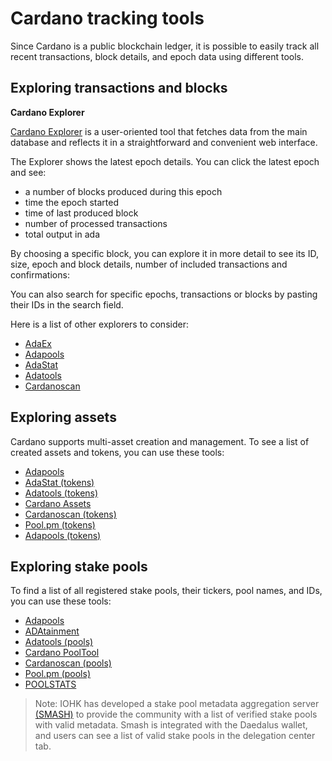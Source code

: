 # Cardano tracking tools

Since Cardano is a public blockchain ledger, it is possible to easily track all recent transactions, block details, and epoch data using different tools.

## Exploring transactions and blocks

**Cardano Explorer**

[Cardano Explorer](https://explorer.cardano.org/en.html) is a user-oriented tool that fetches data from the main database and reflects it in a straightforward and convenient web interface.

The Explorer shows the latest epoch details. You can click the latest epoch and see:

- a number of blocks produced during this epoch
- time the epoch started
- time of last produced block
- number of processed transactions
- total output in ada


By choosing a specific block, you can explore it in more detail to see its ID, size, epoch and block details, number of included transactions and confirmations:


You can also search for specific epochs, transactions or blocks by pasting their IDs in the search field.

Here is a list of other explorers to consider:

- [AdaEx](https://cexplorer.io/)
- [Adapools](https://adapools.org/)
- [AdaStat](https://adastat.net/transactions)
- [Adatools](https://adatools.io/transactions)
- [Cardanoscan](https://cardanoscan.io/transactions)

## Exploring assets

Cardano supports multi-asset creation and management. To see a list of created assets and tokens, you can use these tools:

- [Adapools](https://adapools.org/)
- [AdaStat (tokens)](https://adastat.net/tokens)
- [Adatools (tokens)](https://adatools.io/tokens)
- [Cardano Assets](https://cardanoassets.com/)
- [Cardanoscan (tokens)](https://cardanoscan.io/tokens)
- [Pool.pm (tokens)](https://pool.pm/tokens)
- [Adapools (tokens)](https://adapools.org/token)

## Exploring stake pools

To find a list of all registered stake pools, their tickers, pool names, and IDs, you can use these tools:

- [Adapools](https://adapools.org/)
- [ADAtainment](https://www.adatainment.com/index.php?page=home&lang=en)
- [Adatools (pools)](https://adatools.io/pools)
- [Cardano PoolTool](https://pooltool.io/)
- [Cardanoscan (pools)](https://cardanoscan.io/pools)
- [Pool.pm (pools)](https://pool.pm/search)
- [POOLSTATS](https://poolstats.org/#)

> Note: IOHK has developed a stake pool metadata aggregation server [(SMASH)](https://docs.cardano.org/development-guidelines/operating-a-stake-pool/SMASH) to provide the community with a list of verified stake pools with valid metadata. Smash is integrated with the Daedalus wallet, and users can see a list of valid stake pools in the delegation center tab.